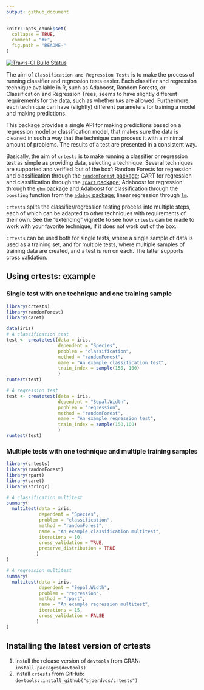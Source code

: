 ```yaml
---
output: github_document
---
```


<!-- README.md is generated from README.Rmd. Please edit that file -->

```r
knitr::opts_chunk$set(
  collapse = TRUE,
  comment = "#>",
  fig.path = "README-"
)
```

[![Travis-CI Build Status](https://travis-ci.org/sjoerdvds/crtests.svg?branch=master)](https://travis-ci.org/sjoerdvds/crtests)

The aim of `Classification and Regression Tests` is to make the process of running classifier and regression tests easier. Each classifier and regression technique available in R, such as Adaboost, Random Forests, or Classification and Regression Trees, seems to have slightly different requirements for the data, such as whether `NA`s are allowed. Furthermore, each technique can have (slightly) different parameters for training a model and making predictions.

This package provides a single API for making predictions based on a regression model or classification model, that makes sure the data is cleaned in such a way that the technique can process it with a minimal amount of problems. The results of a test are presented in a consistent way. 

Basically, the aim of `crtests` is to make running a classifier or regression test as simple as providing data, selecting a technique. Several techniques are supported and verified 'out of the box': Random Forests for regression and classification through the [`randomForest` package](https://cran.r-project.org/package=randomForest); CART for regression and classification through the [`rpart` package](https://cran.r-project.org/package=rpart); Adaboost for regression through the [`gbm` package](http://cran.r-project.org/package=gbm) and Adaboost for classification through the `boosting` function from the [`adabag` package](http://cran.r-project.org/package=adabag); linear regression through [`lm`](https://stat.ethz.ch/R-manual/R-devel/library/stats/html/lm.html).

`crtests` splits the classifier/regression testing process into multiple steps, each of which can be adapted to other techniques with requirements of their own. See the "extending" vignette to see how `crtests` can be made to work with your favorite technique, if it does not work out of the box.

`crtests` can be used both for single tests, where a single sample of data is used as a training set, and for multiple tests, where multiple samples of training data are created, and a test is run on each. The latter supports cross validation.

## Using crtests: example
### Single test with one technique and one training sample
```r
library(crtests)
library(randomForest)
library(caret)

data(iris)
# A classification test
test <- createtest(data = iris, 
                   dependent = "Species",
                   problem = "classification",
                   method = "randomForest",
                   name = "An example classification test",
                   train_index = sample(150, 100)
                   )
runtest(test)

# A regression test
test <- createtest(data = iris,
                   dependent = "Sepal.Width",
                   problem = "regression",
                   method = "randomForest",
                   name = "An example regression test",
                   train_index = sample(150,100)
                   )
runtest(test)

```

### Multiple tests with one technique and multiple training samples
```r
library(crtests)
library(randomForest)
library(rpart)
library(caret)
library(stringr)

# A classification multitest
summary(
  multitest(data = iris,
            dependent = "Species",
            problem = "classification",
            method = "randomForest",
            name = "An example classification multitest",
            iterations = 10,
            cross_validation = TRUE,
            preserve_distribution = TRUE
           )
)

# A regression multitest
summary(
  multitest(data = iris,
            dependent = "Sepal.Width",
            problem = "regression",
            method = "rpart",
            name = "An example regression multitest",
            iterations = 15,
            cross_validation = FALSE
           )
)
```

## Installing the latest version of crtests
1. Install the release version of `devtools` from CRAN: `install.packages(devtools)`
2. Install `crtests` from GitHub:
   `devtools::install_github("sjoerdvds/crtests")`
